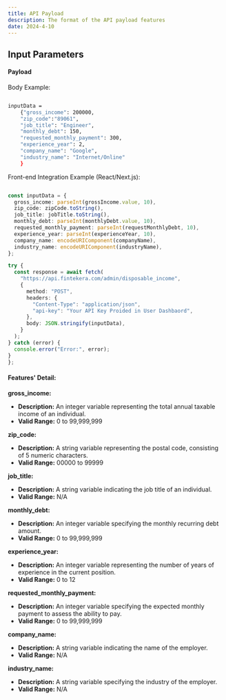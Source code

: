 ```yaml
---
title: API Payload
description: The format of the API payload features
date: 2024-4-10
---
```


## Input Parameters

#### Payload
Body Example:

```sh

inputData =
    {"gross_income": 200000,
    "zip_code":"89061",
    "job_title": "Engineer",
    "monthly_debt": 150,
    "requested_monthly_payment": 300,
    "experience_year": 2,
    "company_name": "Google",
    "industry_name": "Internet/Online"
    }

```


Front-end Integration Example (React/Next.js):

```typescript

const inputData = {
  gross_income: parseInt(grossIncome.value, 10),
  zip_code: zipCode.toString(),
  job_title: jobTitle.toString(),
  monthly_debt: parseInt(monthlyDebt.value, 10),
  requested_monthly_payment: parseInt(requestMonthlyDebt, 10),
  experience_year: parseInt(experienceYear, 10),
  company_name: encodeURIComponent(companyName),
  industry_name: encodeURIComponent(industryName),
};

try {
  const response = await fetch(
    "https://api.fintekera.com/admin/disposable_income",
    {
      method: "POST",
      headers: {
        "Content-Type": "application/json",
        "api-key": "Your API Key Proided in User Dashbaord",
      },
      body: JSON.stringify(inputData),
    }
  );
} catch (error) {
  console.error("Error:", error);
}
};

```

#### Features' Detail:

**gross_income:**
 - **Description:** An integer variable representing the total annual taxable income of an individual.
 - **Valid Range:** 0 to 99,999,999

**zip_code:**
- **Description:** A string variable representing the postal code, consisting of 5 numeric characters.
- **Valid Range:** 00000 to 99999

**job_title:**
- **Description:** A string variable indicating the job title of an individual.
- **Valid Range:** N/A

**monthly_debt:**
- **Description:** An integer variable specifying the monthly recurring debt amount.
- **Valid Range:** 0 to 99,999,999

**experience_year:**
- **Description:** An integer variable representing the number of years of experience in the current position.
- **Valid Range:** 0 to 12

**requested_monthly_payment:**
- **Description:** An integer variable specifying the expected monthly payment to assess the ability to pay.
- **Valid Range:** 0 to 99,999,999

**company_name:**
- **Description:** A string variable indicating the name of the employer.
- **Valid Range:** N/A

**industry_name:**
- **Description:** A string variable specifying the industry of the employer.
- **Valid Range:** N/A


